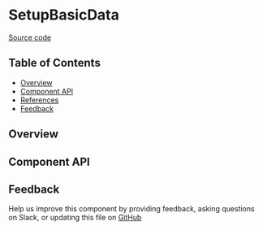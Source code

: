 
<Meta title="MDX/SetupBasicData" of={stories} />

# SetupBasicData

[Source code](https://github.com/leemonade/bubbles/tree/main/packages/components/leemons-academic-portfolio/SetupBasicData)

## Table of Contents

- [Overview](#overview)
- [Component API](#component-api)
- [References](#references)
- [Feedback](#feedback)

## Overview

<Primary />

## Component API

<Controls />

## Feedback

Help us improve this component by providing feedback, asking questions on Slack, or updating this file on
[GitHub](https://github.com/leemonade/bubbles/edit/main/packages/components/leemons-academic-portfolio/SetupBasicData.mdx)
